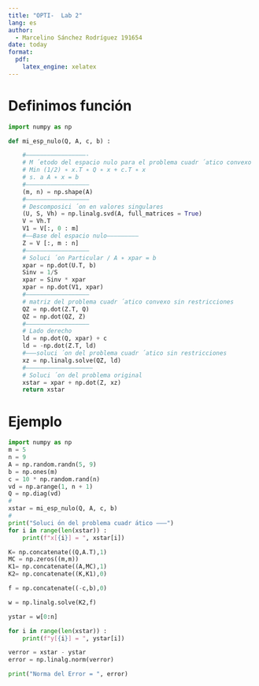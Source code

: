 ```yaml
---
title: "OPTI-  Lab 2"
lang: es
author: 
  - Marcelino Sánchez Rodríguez 191654
date: today
format:
  pdf:
    latex_engine: xelatex
---
```

# Definimos función
```python
import numpy as np

def mi_esp_nulo(Q, A, c, b) :

    #—————————————————-
    # M ́etodo del espacio nulo para el problema cuadr ́atico convexo
    # Min (1/2) ∗ x.T ∗ Q ∗ x + c.T ∗ x
    # s. a A ∗ x = b
    #—————————————————–
    (m, n) = np.shape(A)
    #——————————————————
    # Descomposici ́on en valores singulares
    (U, S, Vh) = np.linalg.svd(A, full_matrices = True)
    V = Vh.T
    V1 = V[:, 0 : m]
    #——Base del espacio nulo————————–
    Z = V [:, m : n]
    #—————————————————–
    # Soluci ́on Particular / A ∗ xpar = b
    xpar = np.dot(U.T, b)
    Sinv = 1/S
    xpar = Sinv * xpar
    xpar = np.dot(V1, xpar)
    #—————————————————–
    # matriz del problema cuadr ́atico convexo sin restricciones
    QZ = np.dot(Z.T, Q)
    QZ = np.dot(QZ, Z)
    #——————————————————
    # Lado derecho
    ld = np.dot(Q, xpar) + c
    ld = -np.dot(Z.T, ld)
    #———soluci ́on del problema cuadr ́atico sin restricciones
    xz = np.linalg.solve(QZ, ld)
    #——————————————————–
    # Soluci ́on del problema original
    xstar = xpar + np.dot(Z, xz)
    return xstar
```

# Ejemplo
```python
import numpy as np
m = 5
n = 9
A = np.random.randn(5, 9)
b = np.ones(m)
c = 10 * np.random.rand(n)
vd = np.arange(1, n + 1)
Q = np.diag(vd)
#
xstar = mi_esp_nulo(Q, A, c, b)
#
print("Soluci ́on del problema cuadr ́atico ——–")
for i in range(len(xstar)) :
    print(f"x[{i}] = ", xstar[i])

```

```python
K= np.concatenate((Q,A.T),1)
MC = np.zeros((m,m))
K1= np.concatenate((A,MC),1)
K2= np.concatenate((K,K1),0)

f = np.concatenate((-c,b),0)

w = np.linalg.solve(K2,f)

ystar = w[0:n]

for i in range(len(xstar)) :
    print(f"y[{i}] = ", ystar[i])
```

```python
verror = xstar - ystar
error = np.linalg.norm(verror)

print("Norma del Error = ", error)
```

